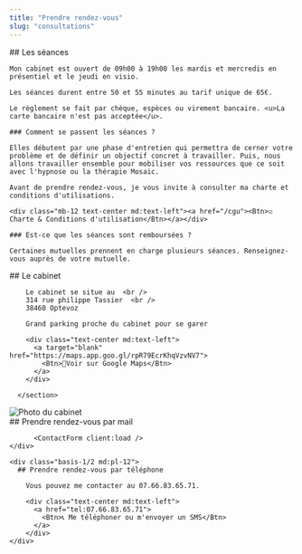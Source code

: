 ```yaml
---
title: "Prendre rendez-vous"
slug: "consultations"
---
```



<section>
    ## Les séances

    Mon cabinet est ouvert de 09h00 à 19h00 les mardis et mercredis en présentiel et le jeudi en visio.

    Les séances durent entre 50 et 55 minutes au tarif unique de 65€.

    Le règlement se fait par chèque, espèces ou virement bancaire. <u>La carte bancaire n'est pas acceptée</u>.

    ### Comment se passent les séances ?

    Elles débutent par une phase d'entretien qui permettra de cerner votre problème et de définir un objectif concret à travailler. Puis, nous allons travailler ensemble pour mobiliser vos ressources que ce soit avec l'hypnose ou la thérapie Mosaic.

    Avant de prendre rendez-vous, je vous invite à consulter ma charte et conditions d'utilisations.

    <div class="mb-12 text-center md:text-left"><a href="/cgu"><Btn>☑️ Charte & Conditions d'utilisation</Btn></a></div>

    ### Est-ce que les séances sont remboursées ?

    Certaines mutuelles prennent en charge plusieurs séances. Renseignez-vous auprès de votre mutuelle.

</section>

<section>
<div class="md:flex md:flex-row-reverse">

  <div class=" basis-1/2">
    <section>
        ## Le cabinet

        Le cabinet se situe au  <br />
        314 rue philippe Tassier  <br />
        38460 Optevoz

        Grand parking proche du cabinet pour se garer

        <div class="text-center md:text-left">
          <a target="blank" href="https://maps.app.goo.gl/rpR79EcrKhqVzvNV7">
            <Btn>📍Voir sur Google Maps</Btn>
          </a>
        </div>

      </section>

  </div>

  <div class="basis-1/2 pt-10 md:pr-4">
    <Image class="object-cover w-full rounded-lg" src={cabinet} format="webp" alt="Photo du cabinet" />
  </div>
</div>

</section>

<section>
  <div class="md:flex mt-10">
    <div class=" basis-1/2">
          ## Prendre rendez-vous par mail

          <ContactForm client:load />
    </div>

    <div class="basis-1/2 md:pl-12">
      ## Prendre rendez-vous par téléphone

        Vous pouvez me contacter au 07.66.83.65.71.

        <div class="text-center md:text-left">
          <a href="tel:07.66.83.65.71">
            <Btn>📞 Me téléphoner ou m'envoyer un SMS</Btn>
          </a>
        </div>
    </div>

  </div>
</section>
